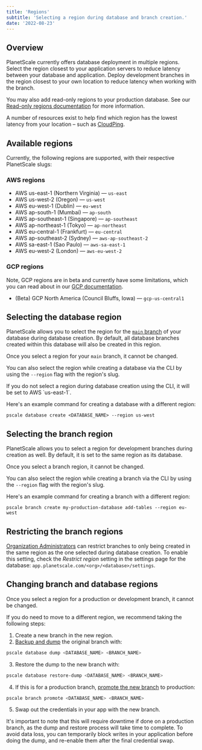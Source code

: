 ```yaml
---
title: 'Regions'
subtitle: 'Selecting a region during database and branch creation.'
date: '2022-08-23'
---
```



## Overview

PlanetScale currently offers database deployment in multiple regions. Select the region closest to your application servers to reduce latency between your database and application. Deploy development branches in the region closest to your own location to reduce latency when working with the branch.

You may also add read-only regions to your production database. See our [Read-only regions documentation](/docs/concepts/read-only-regions) for more information.

A number of resources exist to help find which region has the lowest latency from your location – such as [CloudPing](https://www.cloudping.co/grid#).

## Available regions

Currently, the following regions are supported, with their respective PlanetScale slugs:

### AWS regions
- AWS us-east-1 (Northern Virginia) &mdash; `us-east`
- AWS us-west-2 (Oregon) &mdash; `us-west`
- AWS eu-west-1 (Dublin) &mdash; `eu-west`
- AWS ap-south-1 (Mumbai) &mdash; `ap-south`
- AWS ap-southeast-1 (Singapore) &mdash; `ap-southeast`
- AWS ap-northeast-1 (Tokyo) &mdash; `ap-northeast`
- AWS eu-central-1 (Frankfurt) &mdash; `eu-central`
- AWS ap-southeast-2 (Sydney) &mdash; `aws-ap-southeast-2`
- AWS sa-east-1 (Sao Paulo) &mdash; `aws-sa-east-1`
- AWS eu-west-2 (London) &mdash; `aws-eu-west-2`

### GCP regions

Note, GCP regions are in beta and currently have some limitations, which you can read about in our [GCP documentation](/docs/reference/gcp-regions).

- (Beta) GCP North America (Council Bluffs, Iowa) &mdash; `gcp-us-central1`

## Selecting the database region

PlanetScale allows you to select the region for the [`main` branch](/docs/concepts/branching) of your database during database creation. By default, all database branches created within this database will also be created in this region.

<ImageBlock alt='Select your database region.' src={database} />

Once you select a region for your `main` branch, it cannot be changed.

You can also select the region while creating a database via the CLI by using
the `--region` flag with the region's slug.

<InfoBlock type='note'>
  If you do not select a region during database creation using the CLI, it will be set to AWS `us-east-1`.
</InfoBlock>

Here's an example command for creating a database with a different region:

```shell
pscale database create <DATABASE_NAME> --region us-west
```

## Selecting the branch region

PlanetScale allows you to select a region for development branches during
creation as well. By default, it is set to the same region as its database.

<ImageBlock alt='Select your branch region.' src={branch} />

<InfoBlock type='note'>Once you select a branch region, it cannot be changed.</InfoBlock>

You can also select the region while creating a branch via the CLI by using the
`--region` flag with the region's slug.

Here's an example command for creating a branch with a different region:

```shell
pscale branch create my-production-database add-tables --region eu-west
```

## Restricting the branch regions

[Organization Administrators](/docs/concepts/access-control#organization-administrator) can restrict branches to only being created in the same region as the one selected during database creation. To enable this setting, check the _Restrict region_ setting in the settings page for the database: `app.planetscale.com/<org>/<database>/settings`.

<ImageBlock alt='Restrict your branches to one region.' src={restrict} />

## Changing branch and database regions

Once you select a region for a production or development branch, it cannot be changed.

If you do need to move to a different region, we recommend taking the following steps:

1. Create a new branch in the new region.
2. [Backup and dump](/docs/reference/database) the original branch with:

```bash
pscale database dump <DATABASE_NAME> <BRANCH_NAME>
```

3. Restore the dump to the new branch with:

```bash
pscale database restore-dump <DATABASE_NAME> <BRANCH_NAME>
```

4. If this is for a production branch, [promote the new branch](/docs/reference/branch) to production:

```bash
pscale branch promote <DATABASE_NAME> <BRANCH_NAME>
```

5. Swap out the credentials in your app with the new branch.

It's important to note that this will require downtime if done on a production branch, as the dump and restore process will take time to complete. To avoid data loss, you can temporarily block writes in your application before doing the dump, and re-enable them after the final credential swap.
